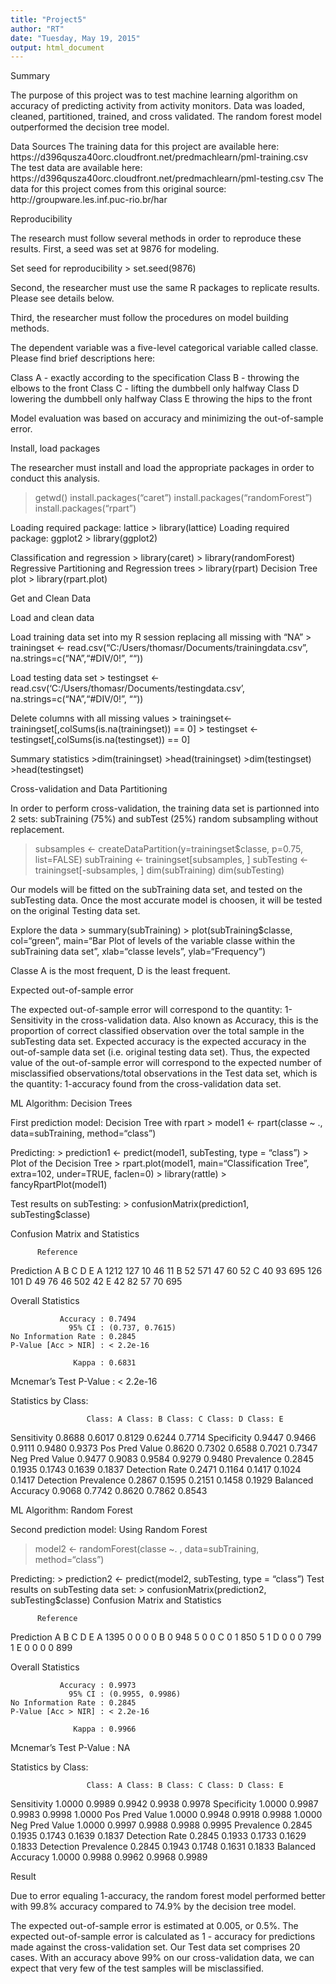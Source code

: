 ```yaml
---
title: "Project5"
author: "RT"
date: "Tuesday, May 19, 2015"
output: html_document
---
```


Summary

The purpose of this project was to test machine learning algorithm on accuracy of predicting activity from activity monitors. Data was loaded, cleaned, partitioned, trained, and cross validated. The random forest model outperformed the decision tree model.

Data Sources
The training data for this project are available here:
https://d396qusza40orc.cloudfront.net/predmachlearn/pml-training.csv
The test data are available here:
https://d396qusza40orc.cloudfront.net/predmachlearn/pml-testing.csv
The data for this project comes from this original source: http://groupware.les.inf.puc-rio.br/har
 
Reproducibility
 
The research must follow several methods in order to reproduce these results. First, a seed was set at 9876 for modeling.
 
Set seed for reproducibility
> set.seed(9876)
 
 
Second, the researcher must use the same R packages to replicate results. Please see details below.
 
Third, the researcher must follow the procedures on model building methods.
 
The dependent variable was a five-level categorical variable called classe. Please find brief descriptions here:
 
Class A - exactly according to the specification
Class B -  throwing the elbows to the front
Class C - lifting the dumbbell only halfway
Class D lowering the dumbbell only halfway
Class E throwing the hips to the front
 
Model evaluation was based on accuracy and minimizing the out-of-sample error.
 
Install, load packages
 
The researcher must install and load the appropriate packages in order to conduct this analysis.
 
>getwd()
>install.packages("caret")
>install.packages("randomForest")
>install.packages("rpart")
 
Loading required package: lattice
> library(lattice)
Loading required package: ggplot2
> library(ggplot2)
 
Classification and regression
> library(caret)
> library(randomForest)
Regressive Partitioning and Regression trees
> library(rpart)
Decision Tree plot
> library(rpart.plot)
 
 
Get and Clean Data
 
Load and clean data

Load training data set into my R session replacing all missing with "NA"
> trainingset <- read.csv("C:/Users/thomasr/Documents/trainingdata.csv", na.strings=c("NA","#DIV/0!", ""))

Load testing data set
> testingset <- read.csv('C:/Users/thomasr/Documents/testingdata.csv', na.strings=c("NA","#DIV/0!", ""))
 
Delete columns with all missing values
> trainingset<-trainingset[,colSums(is.na(trainingset)) == 0]
> testingset <-testingset[,colSums(is.na(testingset)) == 0]
 
Summary statistics
>dim(trainingset)
>head(trainingset)
>dim(testingset)
>head(testingset)
 
Cross-validation and Data Partitioning
 
 
In order to perform cross-validation, the training data set is partionned into 2 sets: subTraining (75%) and subTest (25%) random subsampling without replacement.

> subsamples <- createDataPartition(y=trainingset$classe, p=0.75, list=FALSE)
> subTraining <- trainingset[subsamples, ]
> subTesting <- trainingset[-subsamples, ]
> dim(subTraining)
> dim(subTesting)
 
Our models will be fitted on the subTraining data set, and tested on the subTesting data. Once the most accurate model is choosen, it will be tested on the original Testing data set.
 
Explore the data
> summary(subTraining)
> plot(subTraining$classe, col="green", main="Bar Plot of levels of the variable classe within the subTraining data set", xlab="classe levels", ylab="Frequency")

Classe A is the most frequent, D is the least frequent.
 
Expected out-of-sample error
 
The expected out-of-sample error will correspond to the quantity: 1-Sensitivity in the cross-validation data. Also known as Accuracy, this is the proportion of correct classified observation over the total sample in the subTesting data set. Expected accuracy is the expected accuracy in the out-of-sample data set (i.e. original testing data set). Thus, the expected value of the out-of-sample error will correspond to the expected number of misclassified observations/total observations in the Test data set, which is the quantity: 1-accuracy found from the cross-validation data set.
 
ML Algorithm: Decision Trees
 
First prediction model: Decision Tree with rpart
> model1 <- rpart(classe ~ ., data=subTraining, method="class")

Predicting:
> prediction1 <- predict(model1, subTesting, type = "class")
>
Plot of the Decision Tree
> rpart.plot(model1, main="Classification Tree", extra=102, under=TRUE, faclen=0)
> library(rattle)
> fancyRpartPlot(model1)
 
Test results on subTesting:
> confusionMatrix(prediction1, subTesting$classe)
 
Confusion Matrix and Statistics
 
          Reference
Prediction    A    B    C    D    E
         A 1212  127   10   46   11
         B   52  571   47   60   52
         C   40   93  695  126  101
         D   49   76   46  502   42
         E   42   82   57   70  695
 
Overall Statistics
                                        
               Accuracy : 0.7494        
                 95% CI : (0.737, 0.7615)
    No Information Rate : 0.2845        
    P-Value [Acc > NIR] : < 2.2e-16     
                                         
                  Kappa : 0.6831        
 Mcnemar's Test P-Value : < 2.2e-16     
 
Statistics by Class:
 
                     Class: A Class: B Class: C Class: D Class: E
Sensitivity            0.8688   0.6017   0.8129   0.6244   0.7714
Specificity            0.9447   0.9466   0.9111   0.9480   0.9373
Pos Pred Value         0.8620   0.7302   0.6588   0.7021   0.7347
Neg Pred Value         0.9477   0.9083   0.9584   0.9279   0.9480
Prevalence             0.2845   0.1935   0.1743   0.1639   0.1837
Detection Rate         0.2471   0.1164   0.1417   0.1024   0.1417
Detection Prevalence   0.2867   0.1595   0.2151   0.1458   0.1929
Balanced Accuracy      0.9068   0.7742   0.8620   0.7862   0.8543
 
ML Algorithm: Random Forest
 
Second prediction model: Using Random Forest

> model2 <- randomForest(classe ~. , data=subTraining, method="class")
 
Predicting:
> prediction2 <- predict(model2, subTesting, type = "class")
Test results on subTesting data set:
> confusionMatrix(prediction2, subTesting$classe)
Confusion Matrix and Statistics
 
          Reference
Prediction    A    B    C    D    E
         A 1395    0    0    0    0
         B    0  948    5    0    0
         C    0    1  850    5    1
         D    0    0    0  799    1
         E    0    0    0    0  899
 
Overall Statistics
                                         
               Accuracy : 0.9973         
                 95% CI : (0.9955, 0.9986)
    No Information Rate : 0.2845         
    P-Value [Acc > NIR] : < 2.2e-16      
                                          
                  Kappa : 0.9966         
 Mcnemar's Test P-Value : NA             
 
Statistics by Class:
 
                     Class: A Class: B Class: C Class: D Class: E
Sensitivity            1.0000   0.9989   0.9942   0.9938   0.9978
Specificity            1.0000   0.9987   0.9983   0.9998   1.0000
Pos Pred Value         1.0000   0.9948   0.9918   0.9988   1.0000
Neg Pred Value         1.0000   0.9997   0.9988   0.9988   0.9995
Prevalence             0.2845   0.1935   0.1743   0.1639   0.1837
Detection Rate         0.2845   0.1933   0.1733   0.1629   0.1833
Detection Prevalence   0.2845   0.1943   0.1748   0.1631   0.1833
Balanced Accuracy      1.0000   0.9988   0.9962   0.9968   0.9989
 
Result
 
Due to error equaling 1-accuracy, the random forest model performed better with 99.8% accuracy compared to 74.9% by the decision tree model.
 
The expected out-of-sample error is estimated at 0.005, or 0.5%. The expected out-of-sample error is calculated as 1 - accuracy for predictions made against the cross-validation set. Our Test data set comprises 20 cases. With an accuracy above 99% on our cross-validation data, we can expect that very few of the test samples will be misclassified.
 
